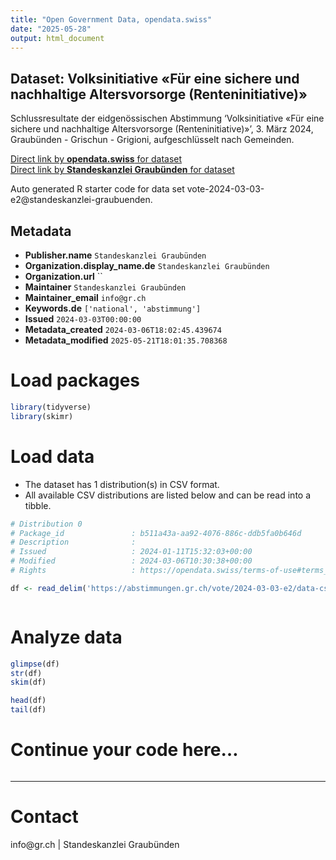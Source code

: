 ```yaml
---
title: "Open Government Data, opendata.swiss"
date: "2025-05-28"
output: html_document
---
```


## Dataset: Volksinitiative «Für eine sichere und nachhaltige Altersvorsorge (Renteninitiative)»

Schlussresultate der eidgenössischen Abstimmung 'Volksinitiative «Für eine sichere und nachhaltige Altersvorsorge (Renteninitiative)»', 3. März 2024, Graubünden - Grischun - Grigioni, aufgeschlüsselt nach Gemeinden.

[Direct link by **opendata.swiss** for dataset](https://opendata.swiss/de/dataset/volksinitiative-fur-eine-sichere-und-nachhaltige-altersvorsorge-renteninitiative)<br>
[Direct link by **Standeskanzlei Graubünden** for dataset](https://abstimmungen.gr.ch/vote/2024-03-03-e2/data)

Auto generated R starter code for data set vote-2024-03-03-e2@standeskanzlei-graubuenden.

## Metadata

- **Publisher.name** `Standeskanzlei Graubünden`
- **Organization.display_name.de** `Standeskanzlei Graubünden`
- **Organization.url** ``
- **Maintainer** `Standeskanzlei Graubünden`
- **Maintainer_email** `info@gr.ch`
- **Keywords.de** `['national', 'abstimmung']`
- **Issued** `2024-03-03T00:00:00`
- **Metadata_created** `2024-03-06T18:02:45.439674`
- **Metadata_modified** `2025-05-21T18:01:35.708368`


# Load packages

```r

library(tidyverse)
library(skimr)

```

# Load data

-   The dataset has 1 distribution(s) in CSV format.
-   All available CSV distributions are listed below and can be read into a tibble.

```r

# Distribution 0
# Package_id               : b511a43a-aa92-4076-886c-ddb5fa0b646d
# Description              : 
# Issued                   : 2024-01-11T15:32:03+00:00
# Modified                 : 2024-03-06T10:30:38+00:00
# Rights                   : https://opendata.swiss/terms-of-use#terms_by

df <- read_delim('https://abstimmungen.gr.ch/vote/2024-03-03-e2/data-csv')



```

# Analyze data

```r

glimpse(df)
str(df)
skim(df)

head(df)
tail(df)

```

# Continue your code here...

```r

```

------------------------------------------------------------------------

# Contact

info@gr.ch | Standeskanzlei Graubünden
